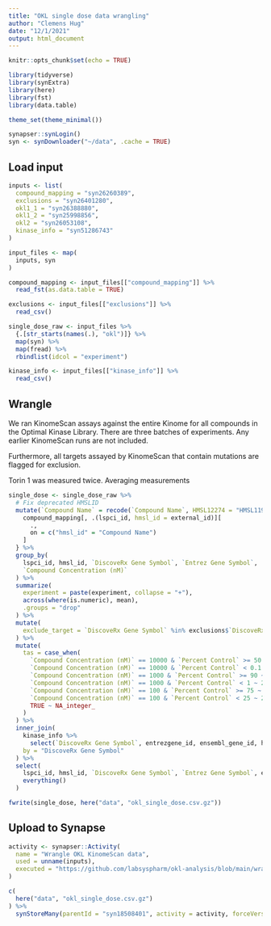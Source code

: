 ```yaml
---
title: "OKL single dose data wrangling"
author: "Clemens Hug"
date: "12/1/2021"
output: html_document
---
```


```r
knitr::opts_chunk$set(echo = TRUE)

library(tidyverse)
library(synExtra)
library(here)
library(fst)
library(data.table)

theme_set(theme_minimal())

synapser::synLogin()
syn <- synDownloader("~/data", .cache = TRUE)
```

## Load input

```r
inputs <- list(
  compound_mapping = "syn26260389",
  exclusions = "syn26401280",
  okl1_1 = "syn26388880",
  okl1_2 = "syn25998856",
  okl2 = "syn26053108",
  kinase_info = "syn51286743"
)

input_files <- map(
  inputs, syn
)

compound_mapping <- input_files[["compound_mapping"]] %>%
  read_fst(as.data.table = TRUE)

exclusions <- input_files[["exclusions"]] %>%
  read_csv()

single_dose_raw <- input_files %>%
  {.[str_starts(names(.), "okl")]} %>%
  map(syn) %>%
  map(fread) %>%
  rbindlist(idcol = "experiment")

kinase_info <- input_files[["kinase_info"]] %>%
  read_csv()
```

## Wrangle

We ran KinomeScan assays against the entire Kinome for all compounds in the
Optimal Kinase Library. There are three batches of experiments. Any earlier
KinomeScan runs are not included.

Furthermore, all targets assayed by KinomeScan that contain mutations are
flagged for exclusion.

Torin 1 was measured twice. Averaging measurements

```r
single_dose <- single_dose_raw %>%
  # Fix deprecated HMSLID
  mutate(`Compound Name` = recode(`Compound Name`, HMSL12274 = "HMSL11996")) %>% {
    compound_mapping[, .(lspci_id, hmsl_id = external_id)][
      .,
      on = c("hmsl_id" = "Compound Name")
    ]
  } %>%
  group_by(
    lspci_id, hmsl_id, `DiscoveRx Gene Symbol`, `Entrez Gene Symbol`,
    `Compound Concentration (nM)`
  ) %>%
  summarize(
    experiment = paste(experiment, collapse = "+"),
    across(where(is.numeric), mean),
    .groups = "drop"
  ) %>%
  mutate(
    exclude_target = `DiscoveRx Gene Symbol` %in% exclusions$`DiscoveRx Gene Symbol`
  ) %>%
  mutate(
    tas = case_when(
      `Compound Concentration (nM)` == 10000 & `Percent Control` >= 50 ~ 10L,
      `Compound Concentration (nM)` == 10000 & `Percent Control` < 0.1 ~ 2L,
      `Compound Concentration (nM)` == 1000 & `Percent Control` >= 90 ~ 10L,
      `Compound Concentration (nM)` == 1000 & `Percent Control` < 1 ~ 2L,
      `Compound Concentration (nM)` == 100 & `Percent Control` >= 75 ~ 10L,
      `Compound Concentration (nM)` == 100 & `Percent Control` < 25 ~ 2L,
      TRUE ~ NA_integer_
    )
  ) %>%
  inner_join(
    kinase_info %>%
      select(`DiscoveRx Gene Symbol`, entrezgene_id, ensembl_gene_id, hgnc_symbol),
    by = "DiscoveRx Gene Symbol"
  ) %>%
  select(
    lspci_id, hmsl_id, `DiscoveRx Gene Symbol`, `Entrez Gene Symbol`, entrezgene_id, ensembl_gene_id, hgnc_symbol,
    everything()
  )

fwrite(single_dose, here("data", "okl_single_dose.csv.gz"))
```

## Upload to Synapse

```r
activity <- synapser::Activity(
  name = "Wrangle OKL KinomeScan data",
  used = unname(inputs),
  executed = "https://github.com/labsyspharm/okl-analysis/blob/main/wrangle_data.Rmd"
)

c(
  here("data", "okl_single_dose.csv.gz")
) %>%
  synStoreMany(parentId = "syn18508401", activity = activity, forceVersion = FALSE)
```
